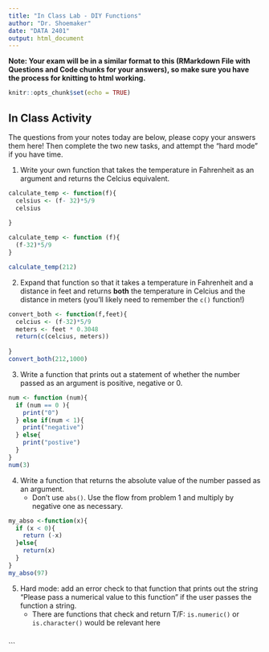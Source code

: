 ```yaml
---
title: "In Class Lab - DIY Functions"
author: "Dr. Shoemaker"
date: "DATA 2401"
output: html_document
---
```

**Note: Your exam will be in a similar format to this (RMarkdown File with Questions and Code chunks for your answers), so make sure you have the process for knitting to html working.** 

```r
knitr::opts_chunk$set(echo = TRUE)
```

## In Class Activity 
The questions from your notes today are below, please copy your answers them here! Then complete the two new tasks, and attempt the "hard mode" if you have time. 

1. Write your own function that takes the temperature in Fahrenheit as an argument and returns the Celcius equivalent. 

```R
calculate_temp <- function(f){
  celsius <- (f- 32)*5/9
  celsius
  
}

calculate_temp <- function (f){
  (f-32)*5/9
}

calculate_temp(212)

```

2. Expand that function so that it takes a temperature in Fahrenheit and a distance in feet and returns **both** the temperature in Celcius and the distance in meters (you'll likely need to remember the `c()` function!)


```r
convert_both <- function(f,feet){
  celcius <- (f-32)*5/9
  meters <- feet * 0.3048 
  return(c(celcius, meters))
           
}
convert_both(212,1000)

```


3. Write a function that prints out a statement of whether the number passed as an argument is positive, negative or 0. 

```R
num <- function (num){
  if (num == 0 ){
    print("0")
  } else if(num < 1){
    print("negative")
  } else{
    print("postive")
  }
}
num(3)
```

4. Write a function that returns the absolute value of the number passed as an argument.
   + Don't use `abs()`. Use the flow from problem 1 and multiply by negative one as necessary. 
   
```r
my_abso <-function(x){
  if (x < 0){
    return (-x) 
  }else{
    return(x)
  }
}
my_abso(97)
```

5. Hard mode: add an error check to that function that prints out the string "Please pass a numerical value to this function" if the user passes the function a string. 
   + There are functions that check and return T/F: `is.numeric()` or `is.character()` would be relevant here
   
```r



```
   
   






```

